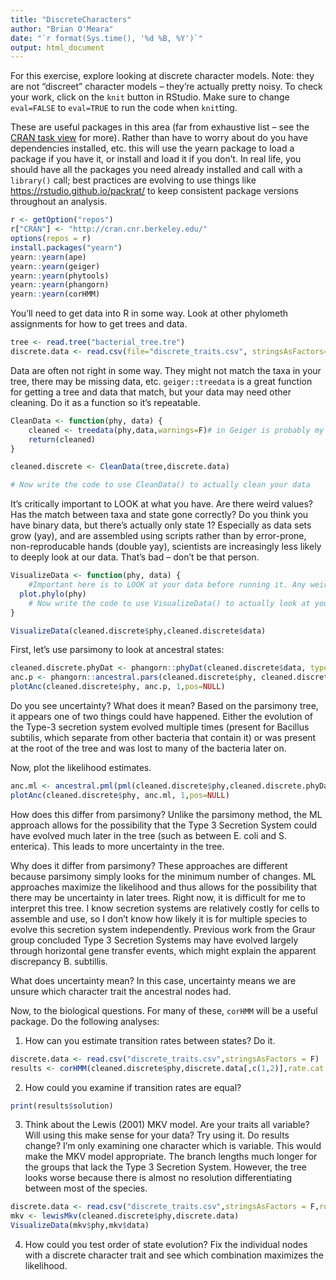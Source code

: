 ```yaml
---
title: "DiscreteCharacters"
author: "Brian O'Meara"
date: "`r format(Sys.time(), '%d %B, %Y')`"
output: html_document
---
```


For this exercise, explore looking at discrete character models. Note: they are not "discreet" character models -- they're actually pretty noisy. To check your work, click on the `knit` button in RStudio. Make sure to change `eval=FALSE` to `eval=TRUE` to run the code when `knit`ting.

These are useful packages in this area (far from exhaustive list -- see the [CRAN task view](https://cran.r-project.org/web/views/Phylogenetics.html) for more). Rather than have to worry about do you have dependencies installed, etc. this will use the yearn package to load a package if you have it, or install and load it if you don't. In real life, you should have all the packages you need already installed and call with a `library()` call; best practices are evolving to use things like [https://rstudio.github.io/packrat/](packrat) to keep consistent package versions throughout an analysis.


```r
r <- getOption("repos")
r["CRAN"] <- "http://cran.cnr.berkeley.edu/"
options(repos = r)
install.packages("yearn")
yearn::yearn(ape)
yearn::yearn(geiger)
yearn::yearn(phytools)
yearn::yearn(phangorn)
yearn::yearn(corHMM)
```

You'll need to get data into R in some way. Look at other phylometh assignments for how to get trees and data.

```r
tree <- read.tree("bacterial_tree.tre")
discrete.data <- read.csv(file="discrete_traits.csv", stringsAsFactors=FALSE,row.names = 1) #death to factors.
```

Data are often not right in some way. They might not match the taxa in your tree, there may be missing data, etc. `geiger::treedata` is a great function for getting a tree and data that match, but your data may need other cleaning. Do it as a function so it's repeatable.

```r
CleanData <- function(phy, data) {
	cleaned <- treedata(phy,data,warnings=F)# in Geiger is probably my favorite function in R.
	return(cleaned)
}

cleaned.discrete <- CleanData(tree,discrete.data)

# Now write the code to use CleanData() to actually clean your data

```

It's critically important to LOOK at what you have. Are there weird values? Has the match between taxa and state gone correctly? Do you think you have binary data, but there's actually only state 1? Especially as data sets grow (yay), and are assembled using scripts rather than by error-prone, non-reproducable hands (double yay), scientists are increasingly less likely to deeply look at our data. That's bad -- don't be that person.

```r
VisualizeData <- function(phy, data) {
	#Important here is to LOOK at your data before running it. Any weird values? Does it all make sense? What about your tree? Polytomies?
  plot.phylo(phy)
    # Now write the code to use VisualizeData() to actually look at your data
}

VisualizeData(cleaned.discrete$phy,cleaned.discrete$data)
```

First, let's use parsimony to look at ancestral states:

```r
cleaned.discrete.phyDat <- phangorn::phyDat(cleaned.discrete$data, type="USER",levels=c(0,1) ) #phyDat is a data format used by phangorn
anc.p <- phangorn::ancestral.pars(cleaned.discrete$phy, cleaned.discrete.phyDat)
plotAnc(cleaned.discrete$phy, anc.p, 1,pos=NULL)
```

Do you see uncertainty? What does it mean?
Based on the parsimony tree, it appears one of two things could have happened. Either the evolution of the Type-3 secretion system evolved multiple times (present for Bacillus subtilis, which separate from other bacteria that contain it) or was present at the root of the tree and was lost to many of the bacteria later on.  

Now, plot the likelihood estimates.

```r
anc.ml <- ancestral.pml(pml(cleaned.discrete$phy,cleaned.discrete.phyDat), type="ml")
plotAnc(cleaned.discrete$phy, anc.ml, 1,pos=NULL)
```

How does this differ from parsimony?
Unlike the parsimony method, the ML approach allows for the possibility that the Type 3 Secretion System could have evolved much later in the tree (such as between E. coli and S. enterica). This leads to more uncertainty in the tree.
 
Why does it differ from parsimony?
These approaches are different because parsimony simply looks for the minimum number of changes. ML approaches maximize the likelihood and thus allows for the possibility that there may be uncertainty in later trees. Right now, it is difficult for me to interpret this tree. I know secretion systems are relatively costly for cells to assemble and use, so I don't know how likely it is for multiple species to evolve this secretion system independently. Previous work from the Graur group concluded Type 3 Secretion Systems may have evolved largely through horizontal gene transfer events, which might explain the apparent discrepancy B. subtillis. 

What does uncertainty mean?
In this case, uncertainty means we are unsure which character trait the ancestral nodes had. 

Now, to the biological questions. For many of these, `corHMM` will be a useful package. Do the following analyses:

1. How can you estimate transition rates between states? Do it.
```r
discrete.data <- read.csv("discrete_traits.csv",stringsAsFactors = F)
results <- corHMM(cleaned.discrete$phy,discrete.data[,c(1,2)],rate.cat = 1)
```

2. How could you examine if transition rates are equal?
```r
print(results$solution)
```
3. Think about the Lewis (2001) MKV model. Are your traits all variable? Will using this make sense for your data? Try using it. Do results change?
I'm only examining one character which is variable. This would make the MKV model appropriate. The branch lengths much longer for the groups that lack the Type 3 Secretion System. However, the tree looks worse because there is almost no resolution differentiating between most of the species. 

```r
discrete.data <- read.csv("discrete_traits.csv",stringsAsFactors = F,row.names=1)
mkv <- lewisMkv(cleaned.discrete$phy,discrete.data)
VisualizeData(mkv$phy,mkv$data)
```

4. How could you test order of state evolution?
Fix the individual nodes with a discrete character trait and see which combination maximizes the likelihood.